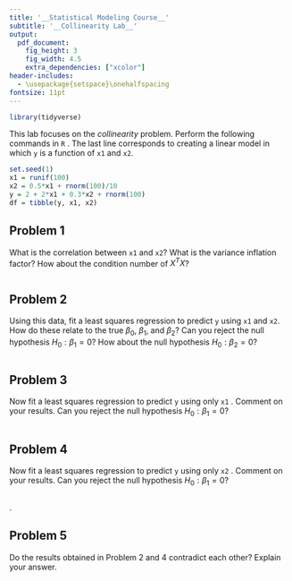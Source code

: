 ```yaml
---
title: '__Statistical Modeling Course__'
subtitle: '__Collinearity Lab__'
output:
  pdf_document:
    fig_height: 3
    fig_width: 4.5
    extra_dependencies: ["xcolor"]
header-includes:
  - \usepackage{setspace}\onehalfspacing
fontsize: 11pt
---
```


```r
library(tidyverse)
```

\definecolor{blue}{HTML}{0066f5}

This lab focuses on the *collinearity* problem. Perform the following commands in \color{blue} `R` \color{black}. The last line corresponds to creating a linear model in which \color{blue} `y` \color{black} is a function of \color{blue} `x1` \color{black} and \color{blue} `x2`\color{black}.

```r
set.seed(1)
x1 = runif(100)
x2 = 0.5*x1 + rnorm(100)/10
y = 2 + 2*x1 + 0.3*x2 + rnorm(100)
df = tibble(y, x1, x2)
```
    
## Problem 1
What is the correlation between \color{blue} `x1` \color{black} and \color{blue} `x2`\color{black}? What is the variance inflation factor? How about the condition number of $X^TX$?

```r
```


## Problem 2
Using this data, fit a least squares regression to predict \color{blue} `y` \color{black} using  \color{blue} `x1` \color{black} and \color{blue} `x2`\color{black}. How do these relate to the true $\beta_0$, $\beta_1$, and $\beta_2$? Can you reject the null hypothesis $H_0: \beta_1 = 0$? How about the null hypothesis $H_0: \beta_2 = 0$?

```r
```

\textit{Answer:}

## Problem 3
Now fit a least squares regression to predict \color{blue} `y` \color{black} using only \color{blue} `x1` \color{black}. Comment on your results. Can you reject the null hypothesis $H_0: \beta_1 = 0$?

```r
```

\textit{Answer:}

## Problem 4
Now fit a least squares regression to predict \color{blue} `y` \color{black} using only \color{blue} `x2` \color{black}. Comment on your results. Can you reject the null hypothesis $H_0: \beta_1 = 0$?

```r
```

\textit{Answer:}. 

## Problem 5
Do the results obtained in Problem 2 and 4 contradict each other? Explain your answer.
\textit{Answer: }



